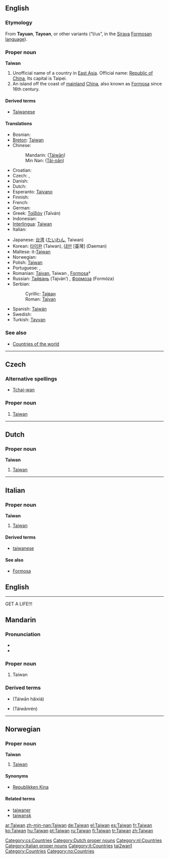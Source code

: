 {{see|Taiwán}}
==English==

===Etymology===
From '''Tayuan''', '''Tayoan''', or other variants (“I/us”, in the [[w:Siraya people|Siraya]] [[w:Formosan languages|Formosan language]]).

===Proper noun===
{{wikipedia}}
'''Taiwan'''

# Unofficial name of a country in [[East Asia]]. Official name: [[Republic of China]], Its capital is Taipei.
# An island off the coast of [[mainland]] [[China]], also known as [[Formosa]] since 16th century.

====Derived terms====
* [[Taiwanese]]

====Translations====
{{top}}
* Bosnian: {{t-|bs|Tajvan|m}}
* [[Breton]]: [[#Breton|Taiwan]]
* Chinese:
*: Mandarin: {{zh-ts|[[臺灣]] or [[台灣]]|[[台湾]]}} ([[Táiwān]])
*: Min Nan: {{zh-ts|[[臺灣]] or [[台灣]]|[[台湾]]}} ([[Tâi-oân]])
* Croatian: {{t-|hr|Tajvan|m}}
* Czech: {{t-|cs|Tchaj-wan|m}}, {{t-|cs|Taiwan|m}}
* Danish: {{t-|da|Taiwan}}
* Dutch: {{t-|nl|Taiwan}}
* Esperanto: [[Tajvano]]
* Finnish: {{t+|fi|Taiwan}}
* French: {{t+|fr|Taïwan|f}}
* German: {{t+|de|Taiwan}}
* Greek: [[Ταϊβάν]] (Taïván) {{f}}
* Indonesian: {{t-|id|Taiwan|xs=Indonesian}}
* [[Interlingua]]: [[#Interlingua|Taiwan]]
* Italian: {{t-|it|Taiwan}}
{{mid}}
* Japanese: [[台湾#Japanese|台湾]] ([[たいわん]], Taiwan)
* Korean: [[타이완]] (Taiwan), [[대만]] [臺灣] (Daeman)
* Maltese: it-[[Tajwan]]
* Norwegian: {{t-|no|Taiwan}}
* Polish: [[Tajwan]]
* Portuguese: {{t+|pt|Taiwan|f}}, {{t+|pt|Formosa|f}}
* Romanian: [[Taivan]], Taiwan {{n}}, [[Formosa]]† {{f}}
* Russian: [[Тайвань]] (Tajván’) {{m}}, [[Формоза]] (Formóza) {{f}}
* Serbian:
*: Cyrillic: [[Тајван#Serbian|Тајван]] {{m}}
*: Roman: [[Tajvan#Serbian|Tajvan]] {{m}}
* Spanish: [[Taiwán]]
* Swedish: {{t-|sv|Taiwan}}
* Turkish: [[Tayvan]]
{{bottom}}

===See also===
* [[Appendix:Countries of the world|Countries of the world]]

----

==Czech==

===Alternative spellings===
* [[Tchaj-wan]]

===Proper noun===
{{cs-proper noun|g=m}}

# [[#English|Taiwan]]

[[Category:cs:Countries]]
----
==Dutch==

===Proper noun===
'''Taiwan'''

# [[#English|Taiwan]]

[[Category:Dutch proper nouns]]
[[Category:nl:Countries]]

----

==Italian==
{{wikipedia|lang=it}}

===Proper noun===
'''Taiwan''' {{m}}

# [[#English|Taiwan]]

====Derived terms====
* [[taiwanese]]

====See also====
* [[Formosa#Italian|Formosa]]

[[Category:Italian proper nouns]]
[[Category:it:Countries]]

== English ==

----

GET A LIFE!!!

==Mandarin==
{{zh-forms|[[台湾]]|[[臺灣]] or [[台灣]]}}

===Pronunciation===
*{{audio|Zh-Taiwan.ogg|audio}}
*{{IPA|[ tʰai˧˥uan˥˥ ]}}

===Proper noun===
{{cmn-noun|p|pin=Táiwān|pint=tai2wan1|tra=[[臺灣]] or [[台灣]]|sim=台湾}}

# Taiwan

===Derived terms===
*{{zh-ts|台灣海峽|台湾海峡}} (Táiwān hǎixiá)
*{{zh-ts|台灣人|台湾人}} (Táiwānrén)

[[Category:Mandarin entries with audio links|tai2wan1]]

----

==Norwegian==

===Proper noun===
'''Taiwan'''

# [[#English|Taiwan]]

====Synonyms====
*[[Republikken Kina]]

====Related terms====
*[[taiwaner]]
*[[taiwansk]]

[[Category:Countries]]
[[Category:no:Countries]]

[[ar:Taiwan]]
[[zh-min-nan:Taiwan]]
[[de:Taiwan]]
[[el:Taiwan]]
[[es:Taiwan]]
[[fr:Taiwan]]
[[ko:Taiwan]]
[[hu:Taiwan]]
[[pt:Taiwan]]
[[ru:Taiwan]]
[[fi:Taiwan]]
[[tr:Taiwan]]
[[zh:Taiwan]]